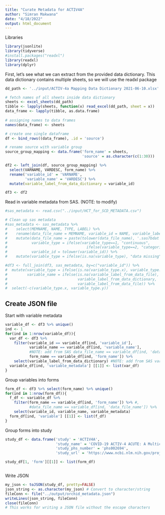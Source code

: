 ```yaml
---
title: "Curate Metadata for ACTIV4A"
author: "Simran Makwana"
date: "4/18/2022"
output: html_document
---
```


Libraries
```r
library(jsonlite)
library(tidyverse)
#install.packages("readxl")
library(readxl)
library(dplyr)
```

First, let's see what we can extract from the provided data dictionary.
This data dictionary contains multiple sheets, so we will use the readxl package
```r
dd_path <- '../input/ACTIV-4a Mapping Data Dictionary 2021-06-10.xlsx'

# fetch names of all sheets inside data dictionary
sheets <- excel_sheets(dd_path)
tibble <- lapply(sheets, function(x) read_excel(dd_path, sheet = x))
data_frame <- lapply(tibble, as.data.frame)
    
# assigning names to data frames
names(data_frame) <- sheets


```

```r
# create one single dataframe
df <- bind_rows((data_frame), .id = 'source')

# rename source with variable group
source_group_mapping <- data.frame('form_name' = sheets,
                                   'source' = as.character(c(1:30)))

df2 <- left_join(df, source_group_mapping) %>% 
  select(VARNAME, VARDESC, form_name) %>%
  rename('variable_id' = 'VARNAME',
         'variable_name' = 'VARDESC') %>%
  mutate(variable_label_from_data_dictionary = variable_id)

df3 <- df2

```


Read in variable metadata from SAS. (NOTE: to modify)
```r
#sas_metadata <- read.csv("../input/HCT_for_SCD_METADATA.csv")

# Clean up sas metadata
#sas_metadata <- sas_metadata %>% 
#    select(MEMNAME, NAME, TYPE, LABEL) %>%
#    rename(data_file_name = MEMNAME, variable_id = NAME, variable_label_from_data_file = LABEL, variable_type = TYPE) #%>%
#    mutate(data_file_name = paste(tolower(data_file_name), '.sas7bdat', sep=''),
#           variable_type = ifelse(variable_type==1, "continuous",
#                                    ifelse(variable_type==2, "categorical", "data missing")),
#           variable_id = tolower(variable_id)) %>%
#    mutate(variable_type = ifelse(is.na(variable_type), "data missing", variable_type))

#df3 <- full_join(df3, sas_metadata, by=c("variable_id")) %>%
#  mutate(variable_type = ifelse(is.na(variable_type.x), variable_type.y, variable_type.x),
#         variable_name = ifelse(is.na(variable_label_from_data_file), 
#                                variable_label_from_data_dictionary, 
#                                variable_label_from_data_file)) %>%
#  select(-c(variable_type.x, variable_type.y)) 
```


## Create JSON file

Start with variable metadata
```r
    
variable_df <- df3 %>% unique() 
ind <- 1
for(ind in 1:nrow(variable_df)){
  var_df <- df3 %>%
    filter(variable_id == variable_df[ind, 'variable_id'],
           variable_name == variable_df[ind, 'variable_name'],
           #NOTE: add from SAS data_file_name == variable_df[ind, 'data_file_name'],
           form_name == variable_df[ind, 'form_name']) %>%
    select(variable_label_from_data_dictionary) #NOTE: add from SAS variable_label_from_data_file)
  variable_df[ind, 'variable_metadata'] [[1]] <- list(var_df)
}
```

Group variables into forms
```r
form_df <- df3 %>% select(form_name) %>% unique()
for(ind in 1:nrow(form_df)){
  f_df <- variable_df %>%
    filter(form_name == variable_df[ind, 'form_name']) %>% #,
           #data_file_name == variable_df[ind, 'data_file_name']) %>%   ##NOTE: uncomment line when sas info is added
    select(variable_id, variable_name, variable_metadata)
  form_df[ind, 'variable'] [[1]] <- list(f_df)
}
```

Group forms into study
```r
study_df <- data.frame('study' = 'ACTIV4A', 
                       'study_name' = 'COVID-19 ACTIV-4 ACUTE: A Multicenter, Adaptive, Randomized Controlled Platform Trial of the Safety and Efficacy of Antithrombotic Strategies in Hospitalized Adults with COVID-19 (ACTIV4A)',
                       'study_phs_number' = 'phs002694', 
                       'study_url' = 'https://www.ncbi.nlm.nih.gov/projects/gap/cgi-bin/study.cgi?study_id=phs002694.v1.p1')

study_df[1, 'form'][[1]] <- list(form_df)



```

Write JSON

```r
my_json <- toJSON(study_df, pretty=FALSE)
json_string <- as.character(my_json) # Convert to character/string
fileConn <- file("../output/orchid_metadata.json")
writeLines(json_string, fileConn)
close(fileConn)
# This works for writing a JSON file without the escape characters
```

